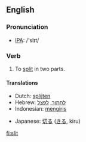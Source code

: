 ==English==
=== Pronunciation ===
*[[w:IPA|IPA]]: /'slɪt/

=== Verb ===
{{irregverb|'''to slit'''|'''[[slits]]'''|'''slit'''|'''slit'''|'''[[slitting]]'''}}

# To [[split]] in two parts.

==== Translations ====
{{top}}
*Dutch: [[splijten]]
*Hebrew: [[לחתוך]], [[לפצל]]
*Indonesian: [[iris|mengiris]]
{{mid}}
*Japanese: [[切る]] ([[きる]], kiru)
{{bottom}}

[[fi:slit]]
